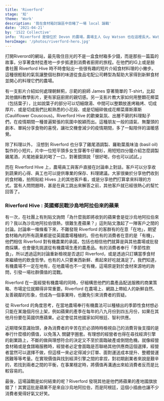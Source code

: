 ```yaml
---
title: 'Riverford'
stage: '知'
theme: 'Work'
description: '我在食材箱討論區中目睹了一場 local 論戰'
date: '2021-04-21'
by: '1522 Collective'
info: 'Riverford 是個位於 Devon 的農場，農場主人 Guy Watson 也在這裡長大。Watson 一家從 1950 年開始便接收了這塊土地，與英國許多其他農場一樣依一般傳統農法運作。Guy Watson 大學時期主修牛津大學農林業科學系，畢業之後又到紐約做了一陣子的管理顧問，直到 1986 年，他回到農場並決定逐漸轉型 Riverford 成為有機農場，以輪作與伴生種植取代化學肥料與農藥，維護土壤品質與生物多樣性。 Riverford 也是英國著名的食材箱宅配公司，從 1990 年開始，他們將新鮮蔬果、魚、肉、起司等乳製品配送到客戶家門口，讓客戶可以享用從農場直送的新鮮食材。一般客戶除了可以訂購農場配好的新鮮食材箱，也可以客製化選擇符合烹飪習慣或飲食喜好的食譜箱，收到選定料理會用到的食材。' 
heroImage: '/photos/riverford-hero.jpg'
---
```

打開Riverord的網站，最先吸住目光的不是一盒食材箱多少錢，而是那些一篇篇的故事，分享著食材從產地一步步抵達到消費者廚房的旅程。在他們的IG上或是臉書社團 Riverford Hive 時不時會貼出一些很有趣的短片介紹食材料理的小撇步。這種很輕鬆的氣氛讓整個社群的味道從食品宅配公司轉型為幫助大家得到新鮮食材並開心的料理它們的農場。

有一支影片介紹如何處理朝鮮薊，示範的廚師 James 穿著簡單的 T-shirt，比起其他備料教學影片，更有家庭廚房的親切感。另一支影片教大家如何用整顆花椰菜（包括葉子），比如說葉子的部分可以切細燉湯、中間可以整顆放進烤箱烤、切成厚片、或是切成我們比較熟悉的小花段、或是切細碎做成花椰菜庫斯庫斯 (Cauliflower Couscous)。Riverford Hive 的歡樂氣氛、出層不窮的料理點子們，在疫情期間一種普遍緊張的氛圍中脫穎而出。這種朋友一般的語氣、無釐頭的劇本、單純分享食物的喜悅，讓社交機會減少的疫情期間，多了一點陪伴的溫暖感覺。

除了料理以外， 沒想到 Riverford 也分享了雞尾酒調製、羅勒葉風味油 (basil oil) 製作的小短片。片中一位短平頭多女生穿著牛仔襯衫，用短短四分鐘介紹怎麼調製雞尾酒，片尾她豪氣的喝了一口，對著鏡頭說「很好喝，你也可以試試。」

而在 Riverford Hive 上，農場員工與客戶直接在討論串上對話，客戶可以分享收到蔬果的心得、員工也可以提供專業的保存、料理建議。大家很樂於分享他們收到的食材箱，拍照貼給 Hives 上的其他客戶看，或是分享他們打算拿來料理的方式。當有人問問題時，甚是在員工跳出來解答之前，其他客戶就已經很熱心的幫忙回答了。

### Riverford Hive : 英國鄉民戰沙烏地阿拉伯來的蘋果

有一次，在社團上有則貼文詢問「為什麼我即將收到的蘋果會是從沙烏地阿拉伯來的？我以為沙烏地阿拉伯很熱，很難生產蘋果？」這則貼文激起了一陣客戶之間的討論。討論串一條條看下來，不難發現 Riverford 的客群有的在意「在地」，期望食材箱內的所有蔬果都是從英國農場種植的。但也有的消費者在意的是「有機」，他們相信 Riverford 對有機農業的承諾，包括也相信他們就算是與其他農場或批發商採購，也會優先挑選從有機農場生產的農產品。有的消費者奉行「季節性飲食」，所以透過這則討論重新檢視是否退訂 Riverford，或是透過只訂購當季食材來繼續他的飲食哲學。也有的人只要東西新鮮、煮起來好吃就滿足了。我們知道，有機農場不一定在地有，在地農場也不一定有機，這場原是對於食材來源地的詢問，引發一場社群價值的混戰。

Riverford 在一面經營有機農場的同時，仔細構思他們的農產品配送服務的商業策略、市場定位就顯得非常重要。Riverford 在農場上、網路上帶給人的新鮮自然、友善親鄰的形象，但成為一個事業時，也難免引來消費者的質疑。

從 Riverford 的角度思考，在當地農場奉行有機農法可以種植出的季節性食材想必只能在某幾個月份上架，例如蘋果的產季在每年的八九月份到四五月份，如果在其他月份要在英國供應蘋果。必定會從其他國家如阿根廷、智利供應。

近期環保意識抬頭，身為消費者的辛苦在於必須時時檢視自己的消費背後支撐的是奉行什麼樣的價值，以免落入 關鍵字圈套。有理想的經營者也得在尋找經濟引擎的創業路上，不斷的做與理想符合的決定又不至於面臨破產或倒閉危機。就像經營食材箱或是食譜箱服務時，經營者必定會面臨是否聯絡其他供應商這個選擇，經營者當然可以選擇不做，但這樣一來必定得減少訂單、面對運送成本提升、整體營運困難等等考量。在實現價值與找到經濟引擎之間的拿捏，對初期創業者來說是艱辛的，若找到兩者之間的平衡，在事業穩定時，將價值再溝通出來給消費者反而是比較容易的。

最後，這場論戰是如何結束的呢？Riverford 發現其他是他們將蘋果的產地國旗放錯了！其實這批是蘋果不是來自沙烏地阿拉伯，而是阿根廷，這個小插曲也讓不少消費者覺得好氣又好笑。
